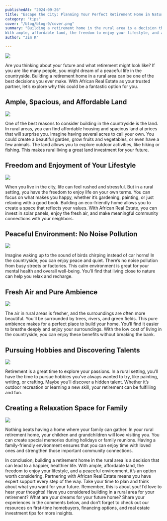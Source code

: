 ```yaml
---
publishedAt: "2024-09-26"
title: "Escape the City: Planning Your Perfect Retirement Home in Nature"
category: "tips"
cover: "/blog/blog-9/cover.png"
summary: "Building a retirement home in the rural area is a decision that can lead to a happier, healthier life. 
With ample, affordable land, the freedom to enjoy your lifestyle, and a peaceful environment, it’s an option worth considering."
author: "Jim K"

---
```


![](/blog/blog-9/cover.png)

Are you thinking about your future and what retirement might look like? If you are like many people, you might dream of a peaceful life in the countryside. 
Building a retirement home in a rural area can be one of the best decisions you ever make. With African Real Estate as your trusted partner, let’s explore why this could be a fantastic option for you.

## Ample, Spacious, and Affordable Land

![](/blog/blog-9/image-1.png)

One of the best reasons to consider building in the countryside is the land. In rural areas, you can find affordable housing and spacious land at prices that will surprise you.
Imagine having several acres to call your own. You could create a beautiful garden, grow fruits and vegetables, or even have a few animals.
The land allows you to explore outdoor activities, like hiking or fishing. This makes rural living a great land investment for your future.

## Freedom and Enjoyment of Your Lifestyle

![](/blog/blog-9/image-2.png)

When you live in the city, life can feel rushed and stressful. But in a rural setting, you have the freedom to enjoy life on your own terms. 
You can focus on what makes you happy, whether it’s gardening, painting, or just relaxing with a good book. 
Building an eco-friendly home allows you to create a space that reflects your values. With African Real Estate, you can invest in solar panels, enjoy the fresh air, and make meaningful community connections with your neighbors.

## Peaceful Environment: No Noise Pollution

![](/blog/blog-9/image-3.png)

Imagine waking up to the sound of birds chirping instead of car horns! In the countryside, you can enjoy peace and quiet. 
There’s no noise pollution from busy streets or factories. This calm environment is great for your mental health and overall well-being. 
You’ll find that living close to nature can help you relax and recharge.

## Fresh Air and Pure Ambience

![](/blog/blog-9/image-4.png)

The air in rural areas is fresher, and the surroundings are often more beautiful. You’ll be surrounded by trees, rivers, and green fields. 
This pure ambience makes for a perfect place to build your home. You’ll find it easier to breathe deeply and enjoy your surroundings. 
With the low cost of living in the countryside, you can enjoy these benefits without breaking the bank.

## Pursuing Hobbies and Discovering Talents

![](/blog/blog-9/image-5.png)

Retirement is a great time to explore your passions. In a rural setting, you’ll have the time to pursue hobbies you’ve always wanted to try, like painting, writing, or crafting. 
Maybe you’ll discover a hidden talent. Whether it’s outdoor recreation or learning a new skill, your retirement can be fulfilling and fun.

## Creating a Relaxation Space for Family


![](/blog/blog-9/image-6.png)

Nothing beats having a home where your family can gather. In your rural retirement home, your children and grandchildren will love visiting you. 
You can create special memories during holidays or family reunions. Having a family-friendly environment ensures that you can enjoy time with loved ones and strengthen those important community connections.

In conclusion, building a retirement home in the rural area is a decision that can lead to a happier, healthier life. 
With ample, affordable land, the freedom to enjoy your lifestyle, and a peaceful environment, it’s an option worth considering. 
Partnering with African Real Estate means you have expert support every step of the way. Take your time to plan and think about what you want for your future. Remember, this is about you!
I’d love to hear your thoughts! Have you considered building in a rural area for your retirement? What are your dreams for your future home? Share your experiences in the comments below, and don’t forget to check out our resources on first-time homebuyers, financing options, and real estate investment tips for more insights.

